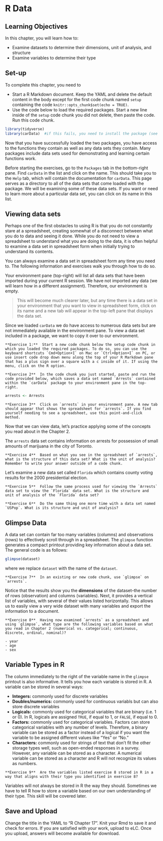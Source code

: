 # R Data

## Learning Objectives

In this chapter, you will learn how to:

- Examine datasets to determine their dimensions, unit of analysis, and structure
- Examine variables to determine their type

## Set-up

To complete this chapter, you need to

- Start a R Markdown document. Keep the YAML and delete the default content in the body except for the first code chunk named `setup` containing the code `knitr::opts_chunk$set(echo = TRUE)`.
- Use the code below to load the required packages. Start a new line inside of the `setup` code chunk you did not delete, then paste the code. Run this code chunk.

```r
library(tidyverse)
library(carData)  #if this fails, you need to install the package (see RChapter 16)
```

Now that you have successfully loaded the two packages, you have access to the functions they contain as well as any data sets they contain. Many packages include data sets used for demonstrating and learning certain functions work. 

Before starting the exercises, go to the `Packages` tab in the bottom-right pane. Find `carData` in the list and click on the name. This should take you to the `Help` tab, which will contain the documentation for `carData`. This page serves as a directory to all of the data sets that come loaded with the package. We will be examining some of these data sets. If you want or need to learn more about a particular data set, you can click on its name in this list. 

## Viewing data sets

Perhaps one of the first obstacles to using R is that you do not constantly stare at a spreadsheet, creating somewhat of a disconnect between what you do to data and seeing it done. While you do not need to view a spreadsheet to understand what you are doing to the data, it is often helpful to examine a data set in spreadsheet form when initially trying to understand its contents.

You can always examine a data set in spreadsheet form any time you need to. The following information and exercises walk you through how to do so.

Your environment pane (top-right) will list all data sets that have been imported during your current R session. We have not imported any data (we will learn how in a different assignment). Therefore, our environment is empty.

> This will become much clearer later, but any time there is a data set in your environment that you want to view in spreadsheet form, click on its name and a new tab will appear in the top-left pane that displays the data set.

Since we loaded `carData` we do have access to numerous data sets but are not immediately available in the environment pane. To view a data set included in a package, we want to copy it over to our environment.

```block
**Exercise 1:**  Start a new code chunk below the setup code chunk in which you loaded the required packages. To do so, you can use the keyboard shortcuts `Cmd+Option+I` on Mac or `Ctrl+Option+I` on PC, or use insert code drop down menu along the top of your R Markdown pane that has a plus sign over a square with a c inside of it. If using the menu, click on the R option.
```

```block
**Exercise 2**  In the code chunk you just started, paste and run the code provided below, which saves a data set named `Arrests` contained within the `carData` package to your environment pane in the top-right.
```

```r
arrests <- Arrests
```

```block
**Exercise 3**  Click on `arrests` in your environment pane. A new tab should appear that shows the spreadsheet for `arrests`. If you find yourself needing to see a spreadsheet, use this point-and-click method.
```

Now that we can view data, let's practice applying some of the concepts you read about in the Chapter 2. 

The `arrests` data set contains information on arrests for possession of small amounts of marijuana in the city of Toronto. 

```block
**Exercise 4**  Based on what you see in the spreadsheet of `arrests`, what is the structure of this data set? What is the unit of analysis? Remember to write your answer outside of a code chunk.
```

Let's examine a new data set called `Florida` which contains county voting results for the 2000 presidential election.

```block
**Exercise 5**  Follow the same process used for viewing the `Arrests` data set to view the `Florida` data set. What is the structure and unit of analysis of the `Florida` data set? 
```

```block
**Exercise 6**  Do the same thing one more time with a data set named `USPop`. What is its structure and unit of analysis? 
```

## Glimpse Data

A data set can contain far too many variables (columns) and observations (rows) to effectively scroll through in a spreadsheet. The `glimpse` function generates a compact printout providing key information about a data set. The general code is as follows:

```r
glimpse(dataset)
```

where we replace `dataset` with the name of the `dataset`.

```block
**Exercise 7**  In an existing or new code chunk, use `glimpse` on `arrests`. 
```

Notice that the results show you the **dimensions** of the dataset--the number of rows (observation) and columns (variables). Next, it provides a vertical list of variables, with several of their values listed horizontally. This allows us to easily view a very wide dataset with many variables and export the information to a document. 

```block
**Exercise 8**  Having now examined `arrests` as a spreadsheet and using `glimpse`, what type are the following variables based on what you read in Chapter 2 (numerical vs. categorical; continuous, discrete, ordinal, nominal)? 

- year
- age
- sex
```


## Variable Types in R

The column immediately to the right of the variable name in the `glimpse` printout is also informative. It tells you how each variable is stored in R. A variable can be stored in several ways:

- **Integers:** commonly used for discrete variables
- **Doubles/numerics:** commonly used for continuous variabls but can also store discrete variables
- **Logicals:** commonly used for categorical variables that are binary (i.e. 1 or 0). In R, logicals are assigned `TRUE`, if equal to 1, or `FALSE`, if equal to 0.
- **Factors:** commonly used for categorical variables. Factors can store categorical variables with any number of levels. Therefore, a binary variable can be stored as a factor instead of a logical if you want the variable to be assigned different values like "Yes" or "No."
- **Characters:** commonly used for strings of text that don't fit the other storage types well, such as open-ended responses in a survey. However, any variable can be stored as a character. A numerical variable can be stored as a character and R will not recognize its values as numbers.

```block
**Exercise 9**  Are the variables listed exercise 8 stored in R in a way that aligns with their type you identified in exercise 8?
```

Variables will not always be stored in R the way they should. Sometimes we have to tell R how to store a variable based on our own understanding of their type. This skill will be covered later.

## Save and Upload

Change the title in the YAML to "R Chapter 17". Knit your Rmd to save it and check for errors. If you are satisfied with your work, upload to eLC. Once you upload, answers will become available for download.
